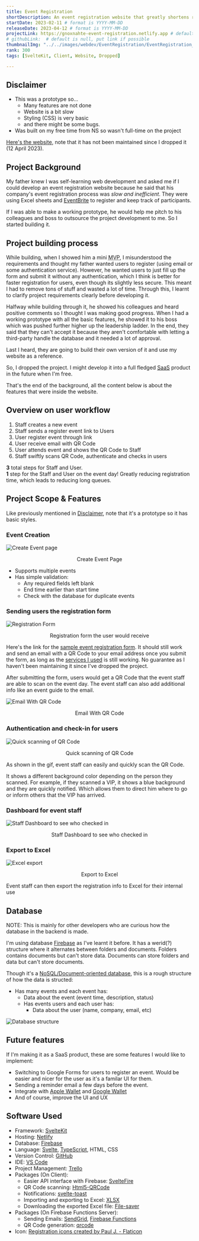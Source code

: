 ```yaml
---
title: Event Registration
shortDescription: An event registration website that greatly shortens registration times by letting event staff easily scan QR Codes to register participants. 
startDate: 2023-02-11 # format is YYYY-MM-DD
releaseDate: 2023-04-12 # format is YYYY-MM-DD
projectLink: https://gnoxnahte-event-registration.netlify.app # default is null, put link if possible
# githubLink:  # default is null, put link if possible
thumbnailImg: "../../images/webdev/EventRegistration/EventRegistration_Icon.png"
rank: 300
tags: [SvelteKit, Client, Website, Dropped]

---
```


## Disclaimer
- This was a prototype so...
    - Many features are not done
    - Website is a bit slow
    - Styling (CSS) is very basic
    - and there might be some bugs.
- Was built on my free time from NS so wasn't full-time on the project

[Here's the website](https://gnoxnahte-event-registration.netlify.app), note that it has not been maintained since I dropped it (12 April 2023).

## Project Background
My father knew I was self-learning web development and asked me if I could develop an event registration website because he said that his company's event registration process was *slow and inefficient*. They were using Excel sheets and [EventBrite](https://www.eventbrite.sg/) to register and keep track of participants. 

If I was able to make a working prototype, he would help me pitch to his colleagues and boss to outsource the project development to me. So I started building it. 

## Project building process
While building, when I showed him a mini <abbr title="Minimum Viable Product">MVP</abbr>, I misunderstood the requirements and thought my father wanted users to register (using email or some authentication service). However, he wanted users to just fill up the form and submit it without any authentication, which I think is better for faster registration for users, even though its slightly less secure. This meant I had to remove tons of stuff and wasted a lot of time. Through this, I learnt to clarify project requirements clearly before developing it.

Halfway while building through it, he showed his colleagues and heard positive comments so I thought I was making good progress. When I had a working prototype with all the basic features, he showed it to his boss which was pushed further higher up the leadership ladder. In the end, they said that they can't accept it because they aren't comfortable with letting a third-party handle the database and it needed a lot of approval. 

Last I heard, they are going to build their own version of it and use my website as a reference.

So, I dropped the project. I might develop it into a full fledged [<abbr title="Software as a Service">SaaS</abbr>](<https://azure.microsoft.com/en-us/resources/cloud-computing-dictionary/what-is-saas#:~:text=Software%20as%20a%20service%20(SaaS,from%20a%20cloud%20service%20provider.>) product in the future when I'm free.

That's the end of the background, all the content below is about the features that were inside the website.

## Overview on user workflow
1. <span class="person-a">Staff</span> creates a new event
2. <span class="person-a">Staff</span> sends a register event link to <span class="person-b">Users</span>
3. <span class="person-b">User</span> register event through link
4. <span class="person-b">User</span> receive email with QR Code
5. <span class="person-b">User</span> attends event and shows the QR Code to <span class="person-a">Staff</span>
6. <span class="person-a">Staff</span> swiftly scans QR Code, authenticate and checks in users

**3** total steps for <span class="person-a">Staff</span> and <span class="person-b">User</span>. <br />
**1** step for the <span class="person-a">Staff</span> and <span class="person-b">User</span> on the event day! Greatly reducing registration time, which leads to reducing long queues.

## Project Scope & Features 
Like previously mentioned in [Disclaimer](#disclaimer), note that it's a prototype so it has basic styles.

### Event Creation
![Create Event page](../../images/webdev/EventRegistration/EventRegistration_CreateEvent.png)
<center>Create Event Page</center>

- Supports multiple events
- Has simple validation:
    - Any required fields left blank
    - End time earlier than start time
    - Check with the database for duplicate events

### Sending users the registration form
![Registration Form](../../images/webdev/EventRegistration/EventRegistration_RegisterForm.png)
<center>Registration form the user would receive</center>

Here's the link for the [sample event registration form](https://gnoxnahte-event-registration.netlify.app/events/Sample%20Event%2001/register). It should still work and send an email with a QR Code to your email address once you submit the form, as long as the [services I used](#software-used) is still working. No guarantee as I haven't been maintaining it since I've dropped the project.

After submitting the form, users would get a QR Code that the event staff are able to scan on the event day. The event staff can also add additional info like an event guide to the email.

![Email With QR Code](../../images/webdev/EventRegistration/EventRegistration_Email.png)
<center>Email With QR Code</center>

### Authentication and check-in for users
![Quick scanning of QR Code](../../images/webdev/EventRegistration/EventRegistration_ScanQRCode.gif)
<center>Quick scanning of QR Code</center>

As shown in the gif, event staff can easily and quickly scan the QR Code. 

It shows a different background color depending on the person they scanned. For example, if they scanned a VIP, it shows a blue background and they are quickly notified. Which allows them to direct him where to go or inform others that the VIP has arrived.

### Dashboard for event staff

![Staff Dashboard to see who checked in](../../images/webdev/EventRegistration/EventRegistration_EventDashboard.png)
<center>Staff Dashboard to see who checked in</center>

### Export to Excel
![Excel export](../../images/webdev/EventRegistration/EventRegistration_ExcelExport.png)
<center>Export to Excel</center>

Event staff can then export the registration info to Excel for their internal use

## Database
NOTE: This is mainly for other developers who are curious how the database in the backend is made.

I'm using database [Firebase](https://firebase.google.com/products/firestore) as I've learnt it before. It has a werid(?) structure where it alternates between folders and documents. Folders contains documents but can't store data. Documents can store folders and data but can't store documents.

Though it's a [NoSQL/Document-oriented database](https://en.wikipedia.org/wiki/Document-oriented_database), this is a rough structure of how the data is structed:
- Has many events and each event has:
    - Data about the event (event time, description, status)
    - Has events users and each user has:
        - Data about the user (name, company, email, etc)

![Database structure](../../images/webdev/EventRegistration/EventRegistration_DatabaseStructure.png)

## Future features
If I'm making it as a SaaS product, these are some features I would like to implement:
- Switching to Google Forms for users to register an event. Would be easier and nicer for the user as it's a familar UI for them.
- Sending a reminder email a few days before the event.
- Integrate with [Apple Wallet](https://developer.apple.com/wallet/get-started/) and [Google Wallet](https://developers.google.com/wallet/tickets/events)
- And of course, improve the UI and UX

## Software Used
- Framework: [SvelteKit](https://kit.svelte.dev/)
- Hosting: [Netlify](https://www.netlify.com/)
- Database: [Firebase](https://firebase.google.com/)
- Language: [Svelte](https://svelte.dev/), [TypeScript](https://www.typescriptlang.org/), HTML, CSS
- Version Control: [GitHub](https://github.com/)
- IDE: [VS Code](https://code.visualstudio.com/)
- Project Management: [Trello](https://trello.com/home)
- Packages (On Client):
    - Easier API interface with Firebase: [SvelteFire](https://github.com/codediodeio/sveltefire)
    - QR Code scanning: [Html5-QRCode](https://www.npmjs.com/package/html5-qrcode)
    - Notifications: [svelte-toast](https://github.com/zerodevx/svelte-toast)
    - Importing and exporting to Excel: [XLSX](https://www.npmjs.com/package/xlsx)
    - Downloading the exported Excel file: [File-saver](https://www.npmjs.com/package/file-saver)
- Packages (On Firebase Functions Server): 
    - Sending Emails: [SendGrid](https://sendgrid.com/), [Firebase Functions](https://firebase.google.com/docs/functions)
    - QR Code generation: [qrcode](https://www.npmjs.com/package/qrcode)
- Icon: <a href="https://www.flaticon.com/free-icons/registration" title="registration icons" target="_blank">Registration icons created by Paul J. - Flaticon</a>